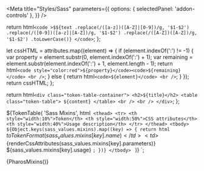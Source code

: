 

<Meta
  title="Styles/Sass"
  parameters={{
    options: { selectedPanel: 'addon-controls' },
  }}
/>

  return html`<code
    >$${text
      .replace(/([a-z])([A-Z]|[0-9])/g, '$1-$2')
      .replace(/([0-9])([a-z]|[A-Z])/g, '$1-$2')
      .replace(/([A-Z])([A-Z])/g, '$1-$2')
      .toLowerCase()}
  </code>`;
};

  let cssHTML = attributes.map((element) => {
    if (element.indexOf(':') != -1) {
      var property = element.substr(0, element.indexOf(':') + 1);
      var remaining = element.substr(element.indexOf(':') + 1, element.length - 1);
      return html` <code style="color:red">${property}</code><code>${remaining}</code> <br /> `;
    } else {
      return html` <code>${element}</code> <br /> `;
    }
  });
  return cssHTML;
};

  return html`
    <div class="token-table-container">
      <h2>${title}</h2>
      <table class="token-table">
        ${content}
      </table>
      <br />
      <br />
    </div>
  `;
};

  ${TokenTable(
    'Sass Mixins',
    html`
      <thead>
        <tr>
          <th style="width:10%">Token</th>
          <th style="width:50%">CSS attributes</th>
          <th style="width:40%">Usage description</th>
        </tr>
      </thead>
      <tbody>
        ${Object.keys(sass_values.mixins).map((key) => {
          return html`
            <tr>
              <td>${toTokenFormat(sass_values.mixins[key].name)}</td>
              <td>${renderCssAttributes(sass_values.mixins[key].parameters)}</td>
              <td>${sass_values.mixins[key].usage}</td>
            </tr>
          `;
        })}
      </tbody>
    `
  )}
`;

<Canvas withToolbar>
  <Story name="Mixins">{PharosMixins()}</Story>
</Canvas>
